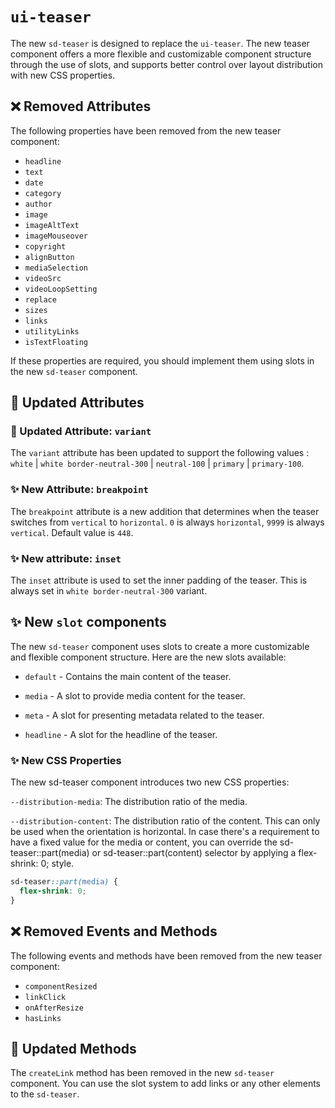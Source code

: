 # `ui-teaser`

The new `sd-teaser` is designed to replace the `ui-teaser`. The new teaser component offers a more flexible and customizable component structure through the use of slots, and supports better control over layout distribution with new CSS properties.

## ❌ Removed Attributes

The following properties have been removed from the new teaser component:

- `headline`
- `text`
- `date`
- `category`
- `author`
- `image`
- `imageAltText`
- `imageMouseover`
- `copyright`
- `alignButton`
- `mediaSelection`
- `videoSrc`
- `videoLoopSetting`
- `replace`
- `sizes`
- `links`
- `utilityLinks`
- `isTextFloating`

If these properties are required, you should implement them using slots in the new `sd-teaser` component.

## 🔀 Updated Attributes

### 🔀 Updated Attribute: `variant`

The `variant` attribute has been updated to support the following values : `white` | `white border-neutral-300` | `neutral-100` | `primary` | `primary-100`.

### ✨ New Attribute: `breakpoint`

The `breakpoint` attribute is a new addition that determines when the teaser switches from `vertical` to `horizontal`. `0` is always `horizontal`, `9999` is always `vertical`. Default value is `448`.

### ✨ New attribute: `inset`

The `inset` attribute is used to set the inner padding of the teaser. This is always set in `white border-neutral-300` variant.

## ✨ New `slot` components

The new `sd-teaser` component uses slots to create a more customizable and flexible component structure. Here are the new slots available:

- `default` - Contains the main content of the teaser.

- `media` - A slot to provide media content for the teaser.

- `meta` - A slot for presenting metadata related to the teaser.

- `headline` - A slot for the headline of the teaser.

### ✨ New CSS Properties

The new sd-teaser component introduces two new CSS properties:

`--distribution-media`: The distribution ratio of the media.

`--distribution-content`: The distribution ratio of the content.
This can only be used when the orientation is horizontal. In case there's a requirement to have a fixed value for the media or content, you can override the sd-teaser::part(media) or sd-teaser::part(content) selector by applying a flex-shrink: 0; style.

```css
sd-teaser::part(media) {
  flex-shrink: 0;
}
```

## ❌ Removed Events and Methods

The following events and methods have been removed from the new teaser component:

- `componentResized`
- `linkClick`
- `onAfterResize`
- `hasLinks`

## 🔀 Updated Methods

The `createLink` method has been removed in the new `sd-teaser` component. You can use the slot system to add links or any other elements to the `sd-teaser`.
